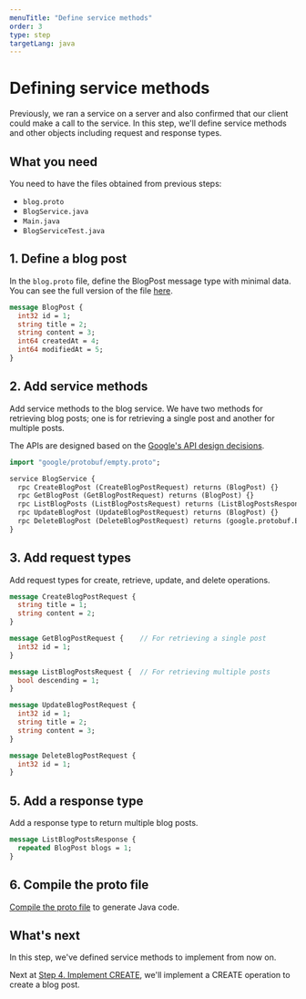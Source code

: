 ```yaml
---
menuTitle: "Define service methods"
order: 3
type: step
targetLang: java
---
```


# Defining service methods

Previously, we ran a service on a server and also confirmed that our client could make a call to the service.
In this step, we'll define service methods and other objects including request and response types.

<TutorialSteps current={3} />

## What you need

You need to have the files obtained from previous steps:

- `blog.proto`
- `BlogService.java`
- `Main.java`
- `BlogServiceTest.java`

## 1. Define a blog post

In the `blog.proto` file, define the BlogPost message type with minimal data.
You can see the full version of the file [here](https://github.com/line/armeria-examples/blob/main/tutorials/grpc/src/main/proto/blog.proto).

```protobuf filename=blog.proto
message BlogPost {
  int32 id = 1;
  string title = 2;
  string content = 3;
  int64 createdAt = 4;
  int64 modifiedAt = 5;
}
```

## 2. Add service methods

Add service methods to the blog service. We have two methods for retrieving blog posts; one is for retrieving a single post and another for multiple posts.

<Tip>

  The APIs are designed based on the [Google's API design decisions](https://google.aip.dev/general).

</Tip>

```protobuf filename=blog.proto
import "google/protobuf/empty.proto";

service BlogService {
  rpc CreateBlogPost (CreateBlogPostRequest) returns (BlogPost) {}
  rpc GetBlogPost (GetBlogPostRequest) returns (BlogPost) {}
  rpc ListBlogPosts (ListBlogPostsRequest) returns (ListBlogPostsResponse) {}
  rpc UpdateBlogPost (UpdateBlogPostRequest) returns (BlogPost) {}
  rpc DeleteBlogPost (DeleteBlogPostRequest) returns (google.protobuf.Empty) {}
}
```

## 3. Add request types

Add request types for create, retrieve, update, and delete operations.

```protobuf filename=blog.proto
message CreateBlogPostRequest {
  string title = 1;
  string content = 2;
}

message GetBlogPostRequest {    // For retrieving a single post
  int32 id = 1;
}

message ListBlogPostsRequest {  // For retrieving multiple posts
  bool descending = 1;
}

message UpdateBlogPostRequest {
  int32 id = 1;
  string title = 2;
  string content = 3;
}

message DeleteBlogPostRequest {
  int32 id = 1;
}
```

## 5. Add a response type

Add a response type to return multiple blog posts.

```protobuf filename=blog.proto
message ListBlogPostsResponse {
  repeated BlogPost blogs = 1;
}
```

## 6. Compile the proto file

[Compile the proto file](/tutorials/grpc/blog/create-service#3-compile-the-proto-file) to generate Java code.

## What's next

In this step, we've defined service methods to implement from now on.

Next at [Step 4. Implement CREATE](/tutorials/grpc/blog/implement-create), we'll implement a CREATE operation to create a blog post.

<TutorialSteps current={3} />
